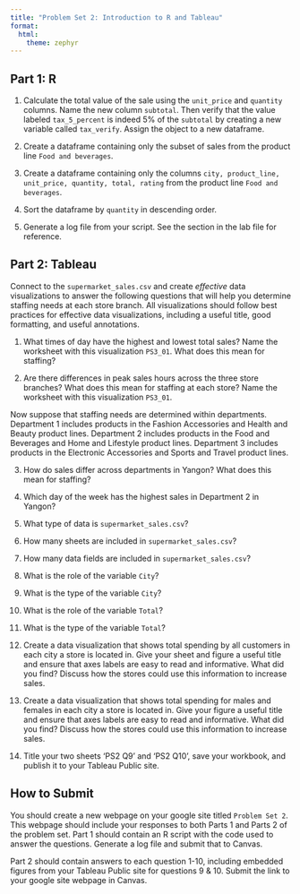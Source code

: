 ```yaml
---
title: "Problem Set 2: Introduction to R and Tableau"
format: 
  html:
    theme: zephyr
---
```


## Part 1: R

1. Calculate the total value of the sale using the `unit_price` and `quantity` columns.  Name the new column `subtotal`.  Then verify that the value labeled `tax_5_percent` is indeed 5% of the `subtotal` by creating a new variable called `tax_verify`. Assign the object to a new dataframe.

2. Create a dataframe containing only the subset of sales from the product line `Food and beverages`.

3. Create a dataframe containing only the columns `city, product_line, unit_price, quantity, total, rating` from the product line `Food and beverages`. 

4. Sort the dataframe by `quantity` in descending order. 

5. Generate a log file from your script. See the section in the lab file for reference.

## Part 2: Tableau

Connect to the `supermarket_sales.csv` and create *effective* data visualizations to answer the following questions that will help you determine staffing needs at each store branch. All visualizations should follow best practices for effective data visualizations, including a useful title, good formatting, and useful annotations.

1.  What times of day have the highest and lowest total sales? Name the worksheet with this visualization `PS3_01`. What does this mean for staffing?

2.  Are there differences in peak sales hours across the three store branches? What does this mean for staffing at each store? Name the worksheet with this visualization `PS3_01`. 

Now suppose that staffing needs are determined within departments. Department 1 includes products in the Fashion Accessories and Health and Beauty product lines. Department 2 includes products in the Food and Beverages and Home and Lifestyle product lines. Department 3 includes products in the Electronic Accessories and Sports and Travel product lines.

3.  How do sales differ across departments in Yangon? What does this mean for staffing?

4.  Which day of the week has the highest sales in Department 2 in Yangon? 

2.  What type of data is `supermarket_sales.csv`?

3.  How many sheets are included in `supermarket_sales.csv`?

4.  How many data fields are included in `supermarket_sales.csv`?

5.  What is the role of the variable `City`?

6.  What is the type of the variable `City`?

7.  What is the role of the variable `Total`?

8.  What is the type of the variable `Total`?

9.  Create a data visualization that shows total spending by all customers in each city a store is located in. Give your sheet and figure a useful title and ensure that axes labels are easy to read and informative. What did you find? Discuss how the stores could use this information to increase sales.

10. Create a data visualization that shows total spending for males and females in each city a store is located in. Give your figure a useful title and ensure that axes labels are easy to read and informative. What did you find? Discuss how the stores could use this information to increase sales.


11. Title your two sheets 'PS2 Q9' and 'PS2 Q10', save your workbook, and publish it to your Tableau Public site. 



## How to Submit

You should create a new webpage on your google site titled `Problem Set 2`. This webpage should include your responses to both Parts 1 and Parts 2 of the problem set. Part 1 should contain an R script with the code used to answer the questions. Generate a log file and submit that to Canvas.

Part 2 should contain answers to each question 1-10, including embedded figures from your Tableau Public site for questions 9 & 10. Submit the link to your google site webpage in Canvas.